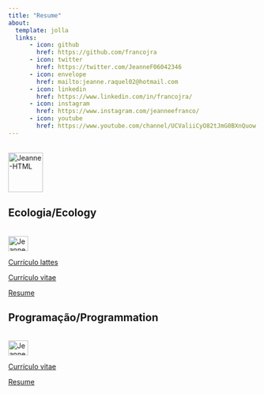 ---
title: "Resume"
about:
  template: jolla
  links:
      - icon: github
        href: https://github.com/francojra
      - icon: twitter
        href: https://twitter.com/JeanneF06042346
      - icon: envelope
        href: mailto:jeanne.raquel02@hotmail.com
      - icon: linkedin
        href: https://www.linkedin.com/in/francojra/
      - icon: instagram
        href: https://www.instagram.com/jeanneefranco/
      - icon: youtube
        href: https://www.youtube.com/channel/UCValiiCyO82tJmG0BXnQuow
---

<div style="display: inline_block"><br> <img align="center" alt="Jeanne-HTML" height="80" width="70" src="https://img.icons8.com/ios/512/student-female.png">
</div>

## Ecologia/Ecology 

<div style="display: inline_block"><br> <img align="center" alt="Jeanne-HTML" height="30" width="40" src="https://img.icons8.com/parakeet/512/forest.png">
</div>

[Currículo lattes](curriculo_lattes_Jeanne_Franco.pdf)

[Currículo vitae](curriculum_vitae_jeanne_franco_pt.pdf)

[Resume](curriculum_vitae_jeanne_franco_en.pdf)

## Programação/Programmation 

<div style="display: inline_block"><br> <img align="center" alt="Jeanne-HTML" height="30" width="40" src="https://img.icons8.com/fluency/512/programming.png">
</div>

[Currículo vitae](resume_jeanne_franco_pt.pdf)

[Resume](resume_jeanne_franco_en.pdf)
